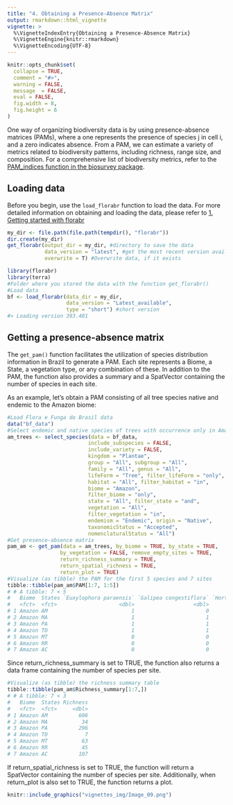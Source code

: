 ```yaml
---
title: "4. Obtaining a Presence-Absence Matrix"
output: rmarkdown::html_vignette
vignette: >
  %\VignetteIndexEntry{Obtaining a Presence-Absence Matrix}
  %\VignetteEngine{knitr::rmarkdown}
  %\VignetteEncoding{UTF-8}
---
```


```r
knitr::opts_chunk$set(
  collapse = TRUE,
  comment = "#>",
  warning = FALSE,
  message  = FALSE,
  eval = FALSE,
  fig.width = 8,
  fig.height = 6
)
```

One way of organizing biodiversity data is by using presence-absence matrices (PAMs), where a one represents the presence of species j in cell i, and a zero indicates absence. From a PAM, we can estimate a variety of metrics related to biodiversity patterns, including richness, range size, and composition. For a comprehensive list of biodiversity metrics, refer to the [PAM_indices function in the biosurvey package](https://claununez.github.io/biosurvey/reference/PAM_indices.html).

## Loading data
Before you begin, use the `load_florabr` function to load the data. For more detailed information on obtaining and loading the data, please refer to [1. Getting started with florabr](getting_started.html)

```r
my_dir <- file.path(file.path(tempdir(), "florabr"))
dir.create(my_dir)
get_florabr(output_dir = my_dir, #directory to save the data
            data_version = "latest", #get the most recent version available
            overwrite = T) #Overwrite data, if it exists
```

```r
library(florabr)
library(terra)
#Folder where you stored the data with the function get_florabr()
#Load data
bf <- load_florabr(data_dir = my_dir,
                   data_version = "Latest_available",
                   type = "short") #short version
#> Loading version 393.401
```

## Getting a presence-absence matrix

The `get_pam()` function facilitates the utilization of species distribution information in Brazil to generate a PAM. Each site represents a Biome, a State, a vegetation type, or any combination of these. In addition to the PAM, the function also provides a summary and a SpatVector containing the number of species in each site.

As an example, let's obtain a PAM consisting of all tree species native and endemic to the Amazon biome:
```r
#Load Flora e Funga do Brasil data
data("bf_data")
#Select endemic and native species of trees with occurrence only in Amazon
am_trees <- select_species(data = bf_data,
                          include_subspecies = FALSE,
                          include_variety = FALSE,
                          kingdom = "Plantae",
                          group = "All", subgroup = "All",
                          family = "All", genus = "All",
                          lifeForm = "Tree", filter_lifeForm = "only",
                          habitat = "All", filter_habitat = "in",
                          biome = "Amazon",
                          filter_biome = "only",
                          state = "All", filter_state = "and",
                          vegetation = "All",
                          filter_vegetation = "in",
                          endemism = "Endemic", origin = "Native",
                          taxonomicStatus = "Accepted",
                          nomenclaturalStatus = "All")
#Get presence-absence matrix
pam_am <- get_pam(data = am_trees, by_biome = TRUE, by_state = TRUE,
                 by_vegetation = FALSE, remove_empty_sites = TRUE,
                 return_richness_summary = TRUE,
                 return_spatial_richness = TRUE,
                 return_plot = TRUE)
#Visualize (as tibble) the PAM for the first 5 species and 7 sites
tibble::tibble(pam_am$PAM[1:7, 1:5])
# # A tibble: 7 × 5
#   Biome  States `Euxylophora paraensis` `Galipea congestiflora` `Hortia longifolia`
#   <fct>  <fct>                    <dbl>                   <dbl>               <dbl>
# 1 Amazon AM                           1                       0                   1
# 2 Amazon MA                           1                       1                   0
# 3 Amazon PA                           1                       1                   1
# 4 Amazon TO                           1                       1                   0
# 5 Amazon MT                           0                       0                   1
# 6 Amazon RR                           0                       0                   1
# 7 Amazon AC                           0                       0                   0
```
Since return_richness_summary is set to TRUE, the function also returns a data frame containing the number of species per site.
```r
#Visualize (as tibble) the richness summary table
tibble::tibble(pam_am$Richness_summary[1:7,])
# # A tibble: 7 × 3
#   Biome  States Richness
#   <fct>  <fct>     <dbl>
# 1 Amazon AM          606
# 2 Amazon MA           34
# 3 Amazon PA          296
# 4 Amazon TO            7
# 5 Amazon MT           63
# 6 Amazon RR           45
# 7 Amazon AC          107
```

If return_spatial_richness is set to TRUE, the function will return a SpatVector containing the number of species per site. Additionally, when return_plot is also set to TRUE, the function returns a plot.
```r
knitr::include_graphics("vignettes_img/Image_09.png")
```
